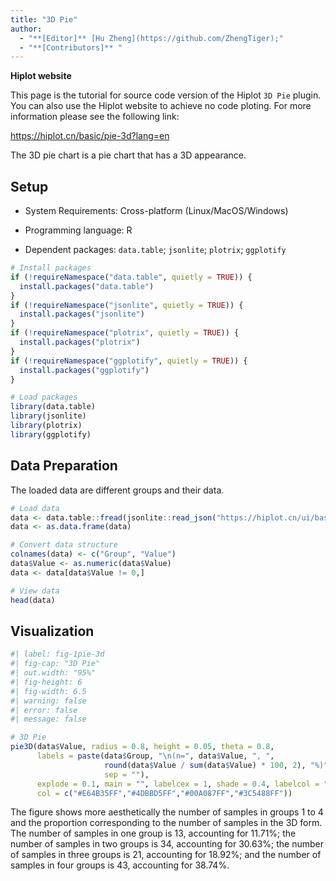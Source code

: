 ```yaml
---
title: "3D Pie"
author:
  - "**[Editor]** [Hu Zheng](https://github.com/ZhengTiger);"
  - "**[Contributors]** "
---
```


::: callout-note
**Hiplot website**

This page is the tutorial for source code version of the Hiplot `3D Pie` plugin. You can also use the Hiplot website to achieve no code ploting. For more information please see the following link:

<https://hiplot.cn/basic/pie-3d?lang=en>
:::

The 3D pie chart is a pie chart that has a 3D appearance.

## Setup

-   System Requirements: Cross-platform (Linux/MacOS/Windows)

-   Programming language: R

-   Dependent packages: `data.table`; `jsonlite`; `plotrix`; `ggplotify`

```r
# Install packages
if (!requireNamespace("data.table", quietly = TRUE)) {
  install.packages("data.table")
}
if (!requireNamespace("jsonlite", quietly = TRUE)) {
  install.packages("jsonlite")
}
if (!requireNamespace("plotrix", quietly = TRUE)) {
  install.packages("plotrix")
}
if (!requireNamespace("ggplotify", quietly = TRUE)) {
  install.packages("ggplotify")
}

# Load packages
library(data.table)
library(jsonlite)
library(plotrix)
library(ggplotify)
```

## Data Preparation

The loaded data are different groups and their data.

```r
# Load data
data <- data.table::fread(jsonlite::read_json("https://hiplot.cn/ui/basic/pie-3d/data.json")$exampleData$textarea[[1]])
data <- as.data.frame(data)

# Convert data structure
colnames(data) <- c("Group", "Value")
data$Value <- as.numeric(data$Value)
data <- data[data$Value != 0,]

# View data
head(data)
```

## Visualization

```r
#| label: fig-1pie-3d
#| fig-cap: "3D Pie"
#| out.width: "95%"
#| fig-height: 6
#| fig-width: 6.5
#| warning: false
#| error: false
#| message: false

# 3D Pie
pie3D(data$Value, radius = 0.8, height = 0.05, theta = 0.8,
      labels = paste(data$Group, "\n(n=", data$Value, ", ",
                     round(data$Value / sum(data$Value) * 100, 2), "%)",
                     sep = ""),
      explode = 0.1, main = "", labelcex = 1, shade = 0.4, labelcol = "black",
      col = c("#E64B35FF","#4DBBD5FF","#00A087FF","#3C5488FF"))
```

The figure shows more aesthetically the number of samples in groups 1 to 4 and the proportion corresponding to the number of samples in the 3D form. The number of samples in one group is 13, accounting for 11.71%; the number of samples in two groups is 34, accounting for 30.63%; the number of samples in three groups is 21, accounting for 18.92%; and the number of samples in four groups is 43, accounting for 38.74%.



